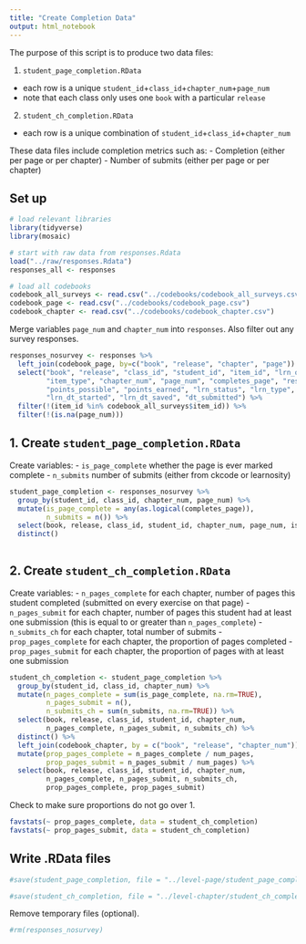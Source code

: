 ```yaml
---
title: "Create Completion Data"
output: html_notebook
---
```


The purpose of this script is to produce two data files:

1. `student_page_completion.RData`
  - each row is a unique `student_id`+`class_id`+`chapter_num`+`page_num`
  - note that each class only uses one `book` with a particular `release`
2. `student_ch_completion.RData`
  - each row is a unique combination of `student_id`+`class_id`+`chapter_num`
  
These data files include completion metrics such as: 
- Completion (either per page or per chapter)
- Number of submits (either per page or per chapter)

## Set up

```r
# load relevant libraries
library(tidyverse)
library(mosaic)

# start with raw data from responses.Rdata
load("../raw/responses.Rdata")
responses_all <- responses

# load all codebooks
codebook_all_surveys <- read.csv("../codebooks/codebook_all_surveys.csv")
codebook_page <- read.csv("../codebooks/codebook_page.csv")
codebook_chapter <- read.csv("../codebooks/codebook_chapter.csv")
```

Merge variables `page_num` and `chapter_num` into `responses`. Also filter out any survey responses.

```r
responses_nosurvey <- responses %>%
  left_join(codebook_page, by=c("book", "release", "chapter", "page")) %>%
  select("book", "release", "class_id", "student_id", "item_id", "lrn_question_reference", 
         "item_type", "chapter_num", "page_num", "completes_page", "response", 
         "points_possible", "points_earned", "lrn_status", "lrn_type", "lrn_auto", "attempt", 
         "lrn_dt_started", "lrn_dt_saved", "dt_submitted") %>%
  filter(!(item_id %in% codebook_all_surveys$item_id)) %>%
  filter(!(is.na(page_num))) 

```

## 1. Create `student_page_completion.RData`

Create variables:
- `is_page_complete` whether the page is ever marked complete
- `n_submits` number of submits (either from ckcode or learnosity)

```r
student_page_completion <- responses_nosurvey %>%
  group_by(student_id, class_id, chapter_num, page_num) %>%
  mutate(is_page_complete = any(as.logical(completes_page)),
         n_submits = n()) %>% 
  select(book, release, class_id, student_id, chapter_num, page_num, is_page_complete, n_submits) %>%
  distinct() 
  
```

## 2. Create `student_ch_completion.RData`

Create variables:
- `n_pages_complete` for each chapter, number of pages this student completed (submitted on every exercise on that page)
- `n_pages_submit` for each chapter, number of pages this student had at least one submission (this is equal to or greater than `n_pages_complete`)
- `n_submits_ch` for each chapter, total number of submits
- `prop_pages_complete` for each chapter, the proportion of pages completed
- `prop_pages_submit` for each chapter, the proportion of pages with at least one submission 

```r
student_ch_completion <- student_page_completion %>%
  group_by(student_id, class_id, chapter_num) %>%
  mutate(n_pages_complete = sum(is_page_complete, na.rm=TRUE), 
         n_pages_submit = n(),
         n_submits_ch = sum(n_submits, na.rm=TRUE)) %>% 
  select(book, release, class_id, student_id, chapter_num,
         n_pages_complete, n_pages_submit, n_submits_ch) %>%
  distinct() %>%
  left_join(codebook_chapter, by = c("book", "release", "chapter_num")) %>%
  mutate(prop_pages_complete = n_pages_complete / num_pages, 
         prop_pages_submit = n_pages_submit / num_pages) %>%
  select(book, release, class_id, student_id, chapter_num,
         n_pages_complete, n_pages_submit, n_submits_ch,
         prop_pages_complete, prop_pages_submit)
```

Check to make sure proportions do not go over 1.

```r
favstats(~ prop_pages_complete, data = student_ch_completion)
favstats(~ prop_pages_submit, data = student_ch_completion)
```


## Write .RData files

```r

#save(student_page_completion, file = "../level-page/student_page_completion.Rdata", compress = "xz", compression_level = 9)

#save(student_ch_completion, file = "../level-chapter/student_ch_completion.Rdata", compress = "xz", compression_level = 9)

```

Remove temporary files (optional).

```r
#rm(responses_nosurvey)
```

